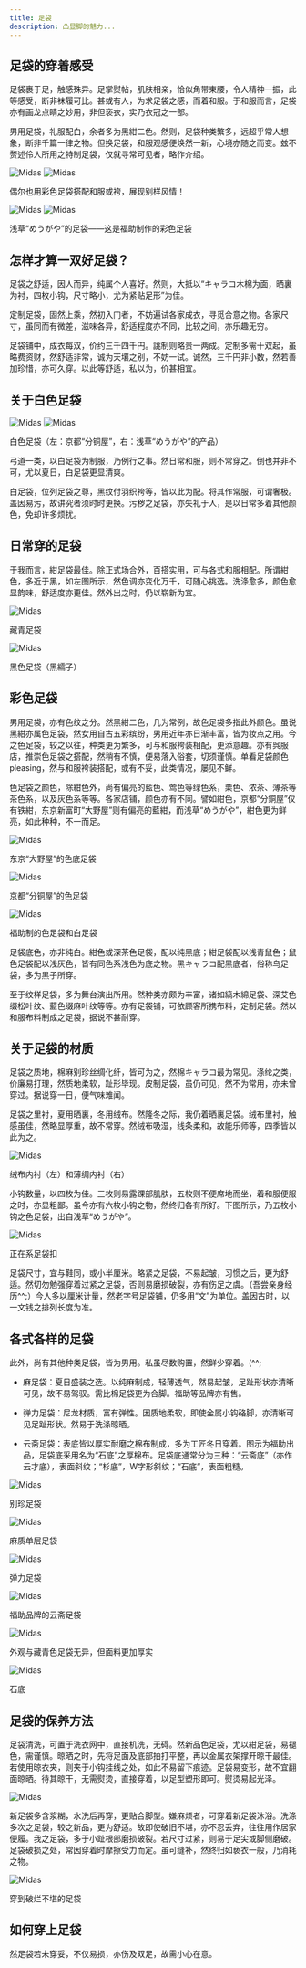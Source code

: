 ```yaml
---
title: 足袋
description: 凸显脚的魅力...
---
```



## 足袋的穿着感受

足袋裹于足，触感殊异。足掌熨帖，肌肤相亲，恰似角带束腰，令人精神一振，此等感受，断非袜履可比。甚或有人，为求足袋之感，而着和服。于和服而言，足袋亦有画龙点睛之妙用，非但亵衣，实乃衣冠之一部。

男用足袋，礼服配白，余者多为黑紺二色。然则，足袋种类繁多，远超乎常人想象，断非千篇一律之物。但换足袋，和服观感便焕然一新，心境亦随之而变。兹不赘述伶人所用之特制足袋，仅就寻常可见者，略作介绍。

<div class="grid gap-2 grid-cols-2">

<Image src="https://res.cloudinary.com/dkhp3hucr/image/upload/v1722907904/Fundoshi/tabi_b_wcgk42.avif" loading="lazy" isZoomed alt="Midas" client:visible />

<Image src="https://res.cloudinary.com/dkhp3hucr/image/upload/v1722907905/Fundoshi/tabi20_shnnpl.avif" loading="lazy" isZoomed alt="Midas" client:visible />

</div>

偶尔也用彩色足袋搭配和服或袴，展现别样风情！

<div class="grid gap-2 grid-cols-2">

<Image src="https://res.cloudinary.com/dkhp3hucr/image/upload/v1722908000/Fundoshi/tabi_me2_orwjsi.avif" loading="lazy" isZoomed alt="Midas" client:visible />

<Image src="https://res.cloudinary.com/dkhp3hucr/image/upload/v1722907999/Fundoshi/tabi6_kiuc81.avif" loading="lazy" isZoomed alt="Midas" client:visible />

</div>

浅草“めうがや”的足袋——这是福助制作的彩色足袋

## 怎样才算一双好足袋？

足袋之舒适，因人而异，纯属个人喜好。然则，大抵以“キャラコ木棉为面，晒裏为衬，四枚小钩，尺寸略小，尤为紧贴足形”为佳。

定制足袋，固然上乘，然初入门者，不妨遍试各家成衣，寻觅合意之物。各家尺寸，虽同而有微差，滋味各异，舒适程度亦不同，比较之间，亦乐趣无穷。

足袋铺中，成衣每双，价约三千四千円。誂制则略贵一两成。定制多需十双起，虽略费资财，然舒适非常，诚为天壤之别，不妨一试。诚然，三千円非小数，然若善加珍惜，亦可久穿。以此等舒适，私以为，价甚相宜。

## 关于白色足袋

<div class="grid gap-2 grid-cols-2">

<Image src="https://res.cloudinary.com/dkhp3hucr/image/upload/v1722908511/Fundoshi/tabi1_utomeh.avif" loading="lazy" isZoomed alt="Midas" client:visible />

<Image src="https://res.cloudinary.com/dkhp3hucr/image/upload/v1722908512/Fundoshi/tabi_w3_lifpcu.avif" loading="lazy" isZoomed alt="Midas" client:visible />

</div>

白色足袋（左：京都“分铜屋”，右：浅草“めうがや”的产品）

弓道一类，以白足袋为制服，乃例行之事。然日常和服，则不常穿之。倒也并非不可，尤以夏日，白足袋更显清爽。

白足袋，位列足袋之尊，黑纹付羽织袴等，皆以此为配。将其作常服，可谓奢极。盖因易污，故讲究者须时时更换。污秽之足袋，亦失礼于人，是以日常多着其他颜色，免却许多烦扰。

## 日常穿的足袋

于我而言，紺足袋最佳。除正式场合外，百搭实用，可与各式和服相配。所谓紺色，多近于黑，如左图所示，然色调亦变化万千，可随心挑选。洗涤愈多，颜色愈显韵味，舒适度亦更佳。然外出之时，仍以崭新为宜。

<div class="grid gap-2 grid-cols-2">

<Image src="https://res.cloudinary.com/dkhp3hucr/image/upload/v1722909580/Fundoshi/tabi7_f7ptqk.avif" loading="lazy" isZoomed alt="Midas" client:visible />

藏青足袋

<Image src="https://res.cloudinary.com/dkhp3hucr/image/upload/v1722909581/Fundoshi/tabi11_xomkb0.avif" loading="lazy" isZoomed alt="Midas" client:visible />

黑色足袋（黑繻子）

</div>

## 彩色足袋

男用足袋，亦有色纹之分。然黑紺二色，几为常例，故色足袋多指此外颜色。虽说黑紺亦属色足袋，然女用自古五彩缤纷，男用近年亦日渐丰富，皆为妆点之用。今之色足袋，较之以往，种类更为繁多，可与和服袴装相配，更添意趣。亦有呉服店，推崇色足袋之搭配，然稍有不慎，便易落入俗套，切须谨慎。单看足袋颜色 pleasing，然与和服袴装搭配，或有不妥，此类情况，屡见不鲜。

色足袋之颜色，除紺色外，尚有偏亮的藍色、莺色等绿色系，栗色、浓茶、薄茶等茶色系，以及灰色系等等。各家店铺，颜色亦有不同。譬如紺色，京都“分銅屋”仅有铁紺，东京新富町“大野屋”则有偏亮的藍紺，而浅草“めうがや”，紺色更为鲜亮，如此种种，不一而足。

<div class="grid gap-3 grid-cols-3">

<Image src="https://res.cloudinary.com/dkhp3hucr/image/upload/v1722909843/Fundoshi/onoyatb_qt7ggj.avif" loading="lazy" isZoomed alt="Midas" client:visible />

东京“大野屋”的色底足袋

<Image src="https://res.cloudinary.com/dkhp3hucr/image/upload/v1722909841/Fundoshi/tabi16_kor9rm.avif" loading="lazy" isZoomed alt="Midas" client:visible />

京都“分铜屋”的色足袋

<Image src="https://res.cloudinary.com/dkhp3hucr/image/upload/v1722909842/Fundoshi/tabi10_btag1y.avif" loading="lazy" isZoomed alt="Midas" client:visible />

福助制的色足袋和白足袋

</div>

足袋底色，亦非纯白。紺色或深茶色足袋，配以纯黑底；紺足袋配以浅青鼠色；鼠色足袋配以浅灰色，皆有同色系浅色为底之物。黑キャラコ配黑底者，俗称乌足袋，多为黒子所穿。

至于纹样足袋，多为舞台演出所用。然种类亦颇为丰富，诸如縞木綿足袋、深艾色缀松叶纹、藍色缀麻叶纹等等。亦有足袋铺，可依顾客所携布料，定制足袋。然以和服布料制成之足袋，据说不甚耐穿。

## 关于足袋的材质

足袋之质地，棉麻别珍丝绸化纤，皆可为之，然棉キャラコ最为常见。涤纶之类，价廉易打理，然质地柔软，趾形毕现。皮制足袋，虽仍可见，然不为常用，亦未曾穿过。据说穿一日，便气味难闻。

足袋之里衬，夏用晒裏，冬用绒布。然隆冬之际，我仍着晒裏足袋。绒布里衬，触感虽佳，然略显厚重，故不常穿。然绒布吸湿，线条柔和，故能乐师等，四季皆以此为之。

<Image src="https://res.cloudinary.com/dkhp3hucr/image/upload/v1722910210/Fundoshi/tabi15_js0kcw.avif" loading="lazy" isZoomed alt="Midas" client:visible />

绒布内衬（左）和薄绸内衬（右）

小钩数量，以四枚为佳。三枚则易露踝部肌肤，五枚则不便席地而坐，着和服便服之时，亦显粗鄙。虽今亦有六枚小钩之物，然终归各有所好。下图所示，乃五枚小钩之色足袋，出自浅草“めうがや”。

<Image src="https://res.cloudinary.com/dkhp3hucr/image/upload/v1722910306/Fundoshi/tabi5_cqcqqy.avif" loading="lazy" isZoomed alt="Midas" client:visible />

正在系足袋扣

足袋尺寸，宜与鞋同，或小半厘米。略紧之足袋，不易起皱，习惯之后，更为舒适。然切勿勉强穿着过紧之足袋，否则易磨损破裂，亦有伤足之虞。（吾尝亲身经历^^;）今人多以厘米计量，然老字号足袋铺，仍多用“文”为单位。盖因古时，以一文钱之排列长度为准。

## 各式各样的足袋

此外，尚有其他种类足袋，皆为男用。私虽尽数购置，然鲜少穿着。(^^;

-   麻足袋：夏日盛装之选。以纯麻制成，轻薄透气，然易起皱，足趾形状亦清晰可见，故不易驾驭。需比棉足袋更为合脚。福助等品牌亦有售。

-   弹力足袋：尼龙材质，富有弹性。因质地柔软，即使金属小钩硌脚，亦清晰可见足趾形状。然易于洗涤晾晒。

-   云斋足袋：表底皆以厚实耐磨之棉布制成，多为工匠冬日穿着。图示为福助出品，足袋底采用名为“石底”之厚棉布。足袋底通常分为三种：“云斋底”（亦作云才底），表面斜纹；“杉底”，W字形斜纹；“石底”，表面粗糙。

<div class="grid gap-3 grid-cols-3">

<Image src="https://res.cloudinary.com/dkhp3hucr/image/upload/v1722910977/Fundoshi/tabi17_hkegzb.avif" loading="lazy" isZoomed alt="Midas" client:visible />

别珍足袋

<Image src="https://res.cloudinary.com/dkhp3hucr/image/upload/v1722910978/Fundoshi/tabi8_tirevb.avif" loading="lazy" isZoomed alt="Midas" client:visible />

麻质单层足袋

<Image src="https://res.cloudinary.com/dkhp3hucr/image/upload/v1722910976/Fundoshi/tabi9_mkwvgt.avif" loading="lazy" isZoomed alt="Midas" client:visible />

弹力足袋

<Image src="https://res.cloudinary.com/dkhp3hucr/image/upload/v1722910977/Fundoshi/tabi14_hexj6w.avif" loading="lazy" isZoomed alt="Midas" client:visible />

福助品牌的云斋足袋

<Image src="https://res.cloudinary.com/dkhp3hucr/image/upload/v1722910977/Fundoshi/tabi12_otnzhi.avif" loading="lazy" isZoomed alt="Midas" client:visible />

外观与藏青色足袋无异，但面料更加厚实

<Image src="https://res.cloudinary.com/dkhp3hucr/image/upload/v1722910977/Fundoshi/tabi13_edmbpw.avif" loading="lazy" isZoomed alt="Midas" client:visible />

石底

</div>

## 足袋的保养方法

足袋清洗，可置于洗衣网中，直接机洗，无碍。然新品色足袋，尤以紺足袋，易褪色，需谨慎。晾晒之时，先将足面及底部拍打平整，再以金属衣架撑开晾干最佳。若使用晾衣夹，则夹于小钩挂线之处，如此不易留下痕迹。足袋易变形，故不宜翻面晾晒。待其晾干，无需熨烫，直接穿着，以足型塑形即可。熨烫易起光泽。

<Image src="https://res.cloudinary.com/dkhp3hucr/image/upload/v1722911204/Fundoshi/washtabi_wktv2y.avif" loading="lazy" isZoomed alt="Midas" client:visible />

新足袋多含浆糊，水洗后再穿，更贴合脚型。嫌麻烦者，可穿着新足袋沐浴。洗涤多次之足袋，较之新品，更为舒适。故即使破旧不堪，亦不忍丢弃，往往用作居家便履。我之足袋，多于小趾根部磨损破裂。若尺寸过紧，则易于足尖或脚侧磨破。足袋破损之处，常因穿着时摩擦受力而定。虽可缝补，然终归如亵衣一般，乃消耗之物。

<Image src="https://res.cloudinary.com/dkhp3hucr/image/upload/v1722911348/Fundoshi/tabi18_yox1z2.avif" loading="lazy" isZoomed alt="Midas" client:visible />

穿到破烂不堪的足袋

## 如何穿上足袋

然足袋若未穿妥，不仅易损，亦伤及双足，故需小心在意。

<Tabi client:visible/>